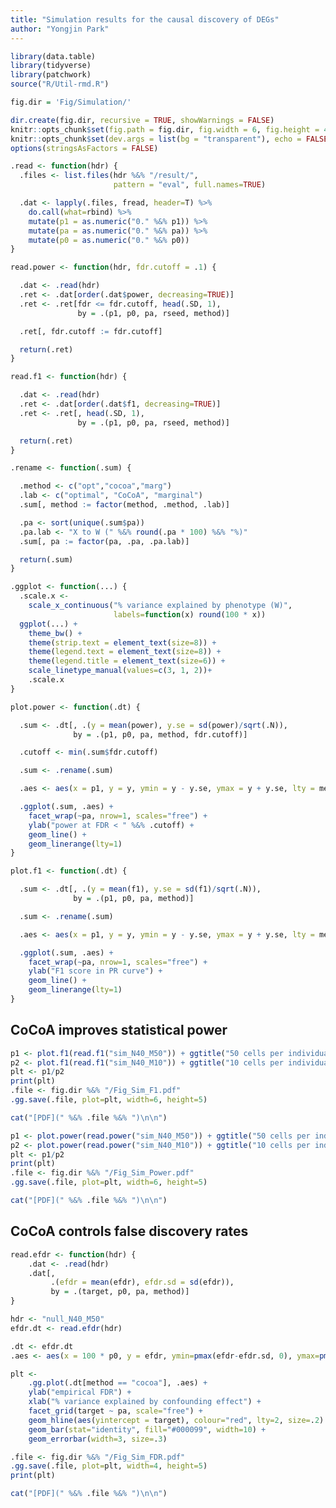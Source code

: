 ```yaml
---
title: "Simulation results for the causal discovery of DEGs"
author: "Yongjin Park"
---
```


```r
library(data.table)
library(tidyverse)
library(patchwork)
source("R/Util-rmd.R")

fig.dir = 'Fig/Simulation/'

dir.create(fig.dir, recursive = TRUE, showWarnings = FALSE)
knitr::opts_chunk$set(fig.path = fig.dir, fig.width = 6, fig.height = 4)
knitr::opts_chunk$set(dev.args = list(bg = "transparent"), echo = FALSE)
options(stringsAsFactors = FALSE)
```

```r
.read <- function(hdr) {
  .files <- list.files(hdr %&% "/result/",
                       pattern = "eval", full.names=TRUE)

  .dat <- lapply(.files, fread, header=T) %>%
    do.call(what=rbind) %>%
    mutate(p1 = as.numeric("0." %&% p1)) %>% 
    mutate(pa = as.numeric("0." %&% pa)) %>% 
    mutate(p0 = as.numeric("0." %&% p0))
}

read.power <- function(hdr, fdr.cutoff = .1) {

  .dat <- .read(hdr)
  .ret <- .dat[order(.dat$power, decreasing=TRUE)]
  .ret <- .ret[fdr <= fdr.cutoff, head(.SD, 1),
               by = .(p1, p0, pa, rseed, method)]

  .ret[, fdr.cutoff := fdr.cutoff]

  return(.ret)
}

read.f1 <- function(hdr) {

  .dat <- .read(hdr)
  .ret <- .dat[order(.dat$f1, decreasing=TRUE)]
  .ret <- .ret[, head(.SD, 1),
               by = .(p1, p0, pa, rseed, method)]

  return(.ret)
}

.rename <- function(.sum) {

  .method <- c("opt","cocoa","marg")
  .lab <- c("optimal", "CoCoA", "marginal")
  .sum[, method := factor(method, .method, .lab)]

  .pa <- sort(unique(.sum$pa))
  .pa.lab <- "X to W (" %&% round(.pa * 100) %&% "%)"
  .sum[, pa := factor(pa, .pa, .pa.lab)]

  return(.sum)
}

.ggplot <- function(...) {
  .scale.x <-
    scale_x_continuous("% variance explained by phenotype (W)",
                       labels=function(x) round(100 * x))
  ggplot(...) +
    theme_bw() +
    theme(strip.text = element_text(size=8)) +
    theme(legend.text = element_text(size=8)) +
    theme(legend.title = element_text(size=6)) +
    scale_linetype_manual(values=c(3, 1, 2))+
    .scale.x    
}

plot.power <- function(.dt) {

  .sum <- .dt[, .(y = mean(power), y.se = sd(power)/sqrt(.N)),
              by = .(p1, p0, pa, method, fdr.cutoff)]

  .cutoff <- min(.sum$fdr.cutoff)

  .sum <- .rename(.sum)

  .aes <- aes(x = p1, y = y, ymin = y - y.se, ymax = y + y.se, lty = method)

  .ggplot(.sum, .aes) +
    facet_wrap(~pa, nrow=1, scales="free") +
    ylab("power at FDR < " %&% .cutoff) +
    geom_line() +
    geom_linerange(lty=1)
}

plot.f1 <- function(.dt) {

  .sum <- .dt[, .(y = mean(f1), y.se = sd(f1)/sqrt(.N)),
              by = .(p1, p0, pa, method)]

  .sum <- .rename(.sum)

  .aes <- aes(x = p1, y = y, ymin = y - y.se, ymax = y + y.se, lty = method)

  .ggplot(.sum, .aes) +
    facet_wrap(~pa, nrow=1, scales="free") +
    ylab("F1 score in PR curve") +
    geom_line() +
    geom_linerange(lty=1)
}
```

## CoCoA improves statistical power


```r
p1 <- plot.f1(read.f1("sim_N40_M50")) + ggtitle("50 cells per individual")
p2 <- plot.f1(read.f1("sim_N40_M10")) + ggtitle("10 cells per individual")
plt <- p1/p2
print(plt)
.file <- fig.dir %&% "/Fig_Sim_F1.pdf"
.gg.save(.file, plot=plt, width=6, height=5)
```

```r
cat("[PDF](" %&% .file %&% ")\n\n")
```

```r
p1 <- plot.power(read.power("sim_N40_M50")) + ggtitle("50 cells per individual")
p2 <- plot.power(read.power("sim_N40_M10")) + ggtitle("10 cells per individual")
plt <- p1/p2
print(plt)
.file <- fig.dir %&% "/Fig_Sim_Power.pdf"
.gg.save(.file, plot=plt, width=6, height=5)
```

```r
cat("[PDF](" %&% .file %&% ")\n\n")
```

## CoCoA controls false discovery rates


```r
read.efdr <- function(hdr) {
    .dat <- .read(hdr)
    .dat[,
         .(efdr = mean(efdr), efdr.sd = sd(efdr)),
         by = .(target, p0, pa, method)]
}    

hdr <- "null_N40_M50"
efdr.dt <- read.efdr(hdr)
```

```r
.dt <- efdr.dt
.aes <- aes(x = 100 * p0, y = efdr, ymin=pmax(efdr-efdr.sd, 0), ymax=pmin(efdr+efdr.sd, 1))

plt <-
    .gg.plot(.dt[method == "cocoa"], .aes) +
    ylab("empirical FDR") +
    xlab("% variance explained by confounding effect") +
    facet_grid(target ~ pa, scale="free") +
    geom_hline(aes(yintercept = target), colour="red", lty=2, size=.2) +
    geom_bar(stat="identity", fill="#000099", width=10) +
    geom_errorbar(width=3, size=.3)

.file <- fig.dir %&% "/Fig_Sim_FDR.pdf"
.gg.save(.file, plot=plt, width=4, height=5)
print(plt)
```

```r
cat("[PDF](" %&% .file %&% ")\n\n")
```
